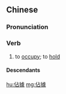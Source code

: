 {{also|占據|占据}}
==Chinese==
{{zh-forms|s=占据|t2=占據}}

===Pronunciation===
{{zh-pron
|m=zhànjù
|c=zim3 geoi3
|mn=qz:chiàm-kìr/tp,xm:chiàm-kù/kh,zz:chiàm-kì
|cat=v
}}

===Verb===
{{zh-verb}}

# to [[occupy]]; to [[hold]]

====Descendants====
{{CJKV||s=占拠|せんきょ|점거|h=占據|chiếm cứ}}

{{zh-cat|Advanced}}

[[hu:佔據]]
[[mg:佔據]]